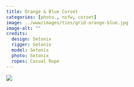 ```yaml
---
title: Orange & Blue Corset
categories: [photo., nsfw, corset]
image: ../www/images/ties/grid-orange-blue.jpg
image-alt: ""
credits: 
  design: Setonix
  rigger: Setonix
  model: Setonix
  photo: Setonix
  ropes: Casual Rope
---
```


![](../www/images/ties/grid-orange-blue.jpg)

